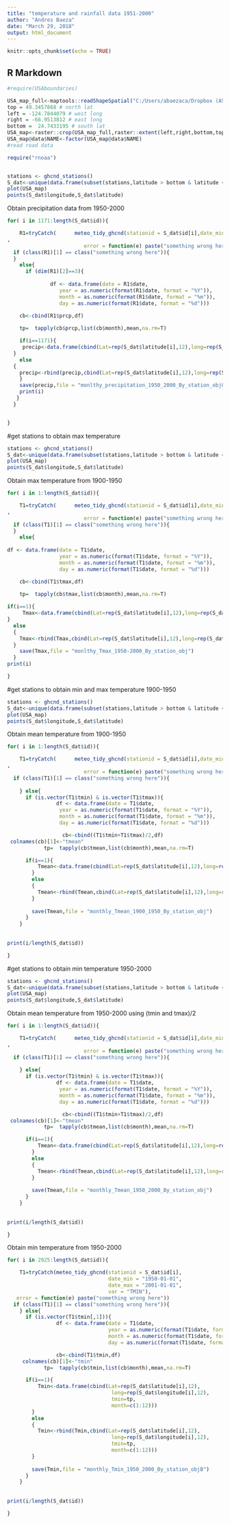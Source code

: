 ```yaml
---
title: "temperature and rainfall data 1951-2000"
author: "Andres Baeza"
date: "March 29, 2018"
output: html_document
---
```


```r
knitr::opts_chunk$set(echo = TRUE)
```

## R Markdown



```r
#require(USAboundaries)

USA_map_full<-maptools::readShapeSpatial("C:/Users/abaezaca/Dropbox (ASU)/Design Principles in CIS/maps_USA/tl_2017_us_state/tl_2017_us_state")
top = 49.3457868 # north lat
left = -124.7844079 # west long
right = -66.9513812 # east long
bottom =  24.7433195 # south lat
USA_map<-raster::crop(USA_map_full,raster::extent(left,right,bottom,top))
USA_map@data$NAME<-factor(USA_map@data$NAME)
#read road data
```


```r

require("rnoaa")


stations <- ghcnd_stations()
S_dat<-unique(data.frame(subset(stations,latitude > bottom & latitude < top & longitude > left & longitude <right & first_year<=1951 & last_year>2000 & element =="PRCP")))
plot(USA_map)
points(S_dat$longitude,S_dat$latitude)
```


Obtain precipitation data from 1950-2000
```r
for( i in 1171:length(S_dat$id)){

    R1=tryCatch(      meteo_tidy_ghcnd(stationid = S_dat$id[i],date_min = "1951-01-01",date_max = "2001-01-01",var = "prcp")
, 
                         error = function(e) paste("something wrong here"))
  if (class(R1)[1] == class("something wrong here")){
  }
    else{
      if (dim(R1)[2]==3){
      
              df <- data.frame(date = R1$date,
                 year = as.numeric(format(R1$date, format = "%Y")),
                 month = as.numeric(format(R1$date, format = "%m")),
                 day = as.numeric(format(R1$date, format = "%d")))

    cb<-cbind(R1$prcp,df)
 
    tp=  tapply(cb$prcp,list(cb$month),mean,na.rm=T)

    if(i==1171){  
     precip<-data.frame(cbind(Lat=rep(S_dat$latitude[i],12),long=rep(S_dat$longitude[i],12),tp,month=c(1:12)))
  }
    else
  {
    precip<-rbind(precip,cbind(Lat=rep(S_dat$latitude[i],12),long=rep(S_dat$longitude[i],12),tp,month=c(1:12)))
    }
    save(precip,file = "monlthy_precipitation_1950_2000_By_station_objG")
    print(i)
   }
  }


} 
```  

#get stations to obtain max temperature
```r
stations <- ghcnd_stations()
S_dat<-unique(data.frame(subset(stations,latitude > bottom & latitude < top & longitude > left & longitude <right & first_year<=1951 & last_year>2000 & (element =="TMAX" | element =="TMIN"))))
plot(USA_map)
points(S_dat$longitude,S_dat$latitude)
``` 

Obtain max temperature from 1900-1950
```r
for( i in 1:length(S_dat$id)){

    T1=tryCatch(      meteo_tidy_ghcnd(stationid = S_dat$id[i],date_min = "1951-01-01",date_max = "2001-01-01",var = "TMAX")
, 
                         error = function(e) paste("something wrong here"))
  if (class(T1)[1] == class("something wrong here")){
  }
    else{
      
df <- data.frame(date = T1$date,
                 year = as.numeric(format(T1$date, format = "%Y")),
                 month = as.numeric(format(T1$date, format = "%m")),
                 day = as.numeric(format(T1$date, format = "%d")))

    cb<-cbind(T1$tmax,df)
 
    tp=  tapply(cb$tmax,list(cb$month),mean,na.rm=T)

if(i==1){  
     Tmax<-data.frame(cbind(Lat=rep(S_dat$latitude[i],12),long=rep(S_dat$longitude[i],12),tp,month=c(1:12)))
}
  else
  {
    Tmax<-rbind(Tmax,cbind(Lat=rep(S_dat$latitude[i],12),long=rep(S_dat$longitude[i],12),tp,month=c(1:12)))
  }
    save(Tmax,file = "monlthy_Tmax_1950-2000_By_station_obj")
  }
print(i)

} 
```  

#get stations to obtain min and max temperature 1900-1950
```r
stations <- ghcnd_stations()
S_dat<-unique(data.frame(subset(stations,latitude > bottom & latitude < top & longitude > left & longitude <right & first_year<=1900 & last_year>1951 & (element =="TMAX" | element =="TMIN"))))
plot(USA_map)
points(S_dat$longitude,S_dat$latitude)
``` 


Obtain mean temperature from 1900-1950
```r
for( i in 1:length(S_dat$id)){

    T1=tryCatch(      meteo_tidy_ghcnd(stationid = S_dat$id[i],date_min = "1900-01-01",date_max = "1951-01-01",var = c("TMAX","TMIN"))
, 
                         error = function(e) paste("something wrong here"))
  if (class(T1)[1] == class("something wrong here")){
  
    } else{
      if (is.vector(T1$tmin) & is.vector(T1$tmax)){
                df <- data.frame(date = T1$date,
                 year = as.numeric(format(T1$date, format = "%Y")),
                 month = as.numeric(format(T1$date, format = "%m")),
                 day = as.numeric(format(T1$date, format = "%d")))

                  cb<-cbind((T1$tmin+T1$tmax)/2,df)
 colnames(cb)[1]<-"tmean"
            tp=  tapply(cb$tmean,list(cb$month),mean,na.rm=T)

      if(i==1){  
          Tmean<-data.frame(cbind(Lat=rep(S_dat$latitude[i],12),long=rep(S_dat$longitude[i],12),tmean=tp,month=c(1:12)))
        }
        else
        {
          Tmean<-rbind(Tmean,cbind(Lat=rep(S_dat$latitude[i],12),long=rep(S_dat$longitude[i],12),tmean=tp,month=c(1:12)))
        }
          
        save(Tmean,file = "monthly_Tmean_1900_1950_By_station_obj")
      }
    }
    
    
print(i/length(S_dat$id))

} 
```  


#get stations to obtain min temperature 1950-2000
```r
stations <- ghcnd_stations()
S_dat<-unique(data.frame(subset(stations,latitude > bottom & latitude < top & longitude > left & longitude <right & first_year<=1951 & last_year>2000 & element =="TMIN")))
plot(USA_map)
points(S_dat$longitude,S_dat$latitude)
``` 

Obtain mean temperature from 1950-2000 using (tmin and tmax)/2
```r
for( i in 1:length(S_dat$id)){

    T1=tryCatch(      meteo_tidy_ghcnd(stationid = S_dat$id[i],date_min = "1950-01-01",date_max = "2001-01-01",var = c("TMAX","TMIN"))
, 
                         error = function(e) paste("something wrong here"))
  if (class(T1)[1] == class("something wrong here")){
  
    } else{
      if (is.vector(T1$tmin) & is.vector(T1$tmax)){
                df <- data.frame(date = T1$date,
                 year = as.numeric(format(T1$date, format = "%Y")),
                 month = as.numeric(format(T1$date, format = "%m")),
                 day = as.numeric(format(T1$date, format = "%d")))

                  cb<-cbind((T1$tmin+T1$tmax)/2,df)
 colnames(cb)[1]<-"tmean"
            tp=  tapply(cb$tmean,list(cb$month),mean,na.rm=T)

      if(i==1){  
          Tmean<-data.frame(cbind(Lat=rep(S_dat$latitude[i],12),long=rep(S_dat$longitude[i],12),tmean=tp,month=c(1:12)))
        }
        else
        {
          Tmean<-rbind(Tmean,cbind(Lat=rep(S_dat$latitude[i],12),long=rep(S_dat$longitude[i],12),tmean=tp,month=c(1:12)))
        }
          
        save(Tmean,file = "monthly_Tmean_1950_2000_By_station_obj")
      }
    }
    
    
print(i/length(S_dat$id))

} 
```  




Obtain min temperature from 1950-2000
```r
for( i in 2925:length(S_dat$id)){

    T1=tryCatch(meteo_tidy_ghcnd(stationid = S_dat$id[i],
                                 date_min = "1950-01-01",
                                 date_max = "2001-01-01",
                                 var = "TMIN"), 
   error = function(e) paste("something wrong here"))
  if (class(T1)[1] == class("something wrong here")){
    } else{
      if (is.vector(T1$tmin[,1])){
                df <- data.frame(date = T1$date,
                                 year = as.numeric(format(T1$date, format = "%Y")),
                                 month = as.numeric(format(T1$date, format = "%m")),
                                 day = as.numeric(format(T1$date, format = "%d")))

                cb<-cbind(T1$tmin,df)
     colnames(cb)[1]<-"tmin"
            tp=  tapply(cb$tmin,list(cb$month),mean,na.rm=T)

      if(i==1){  
          Tmin<-data.frame(cbind(Lat=rep(S_dat$latitude[i],12),
                                  long=rep(S_dat$longitude[i],12),
                                  tmin=tp,
                                  month=c(1:12)))
        }
        else
        {
          Tmin<-rbind(Tmin,cbind(Lat=rep(S_dat$latitude[i],12),
                                  long=rep(S_dat$longitude[i],12),
                                  tmin=tp,
                                  month=c(1:12)))
        }
          
        save(Tmin,file = "monthly_Tmin_1950_2000_By_station_objB")
      }
    }
    
    
print(i/length(S_dat$id))

} 
```  